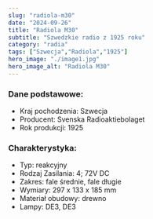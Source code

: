 ```yaml
---
slug: "radiola-m30"
date: "2024-09-26"
title: "Radiola M30"
subtitle: "Szwedzkie radio z 1925 roku"
category: "radia"
tags: ["Szwecja","Radiola","1925"]
hero_image: "./image1.jpg"
hero_image_alt: "Radiola M30"
---
```


### Dane podstawowe:

- Kraj pochodzenia: Szwecja
- Producent: Svenska Radioaktiebolaget
- Rok produkcji: 1925

### Charakterystyka:

- Typ: reakcyjny
- Rodzaj Zasilania: 4; 72V DC
- Zakres: fale średnie, fale długie
- Wymiary: 297 x 133 x 185 mm
- Materiał obudowy: drewno
- Lampy: DE3, DE3
